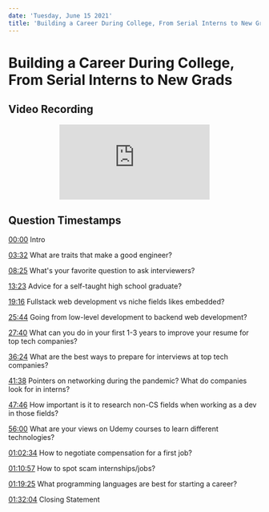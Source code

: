 ```yaml
---
date: 'Tuesday, June 15 2021'
title: 'Building a Career During College, From Serial Interns to New Grads'
---
```


# Building a Career During College, From Serial Interns to New Grads

## Video Recording

<center>
  <iframe
    src="https://www.youtube.com/embed/GqHn0cSSiQM"
    title="YouTube video player"
    frameborder="0"
    allow="accelerometer; autoplay; clipboard-write; encrypted-media; gyroscope; picture-in-picture"
    allowfullscreen
    loading="lazy"
  ></iframe>
</center>

## Question Timestamps

[00:00](https://youtu.be/GqHn0cSSiQM?t=0) Intro

[03:32](https://youtu.be/GqHn0cSSiQM?t=212) What are traits that make a good engineer?

[08:25](https://youtu.be/GqHn0cSSiQM?t=505) What's your favorite question to ask interviewers?

[13:23](https://youtu.be/GqHn0cSSiQM?t=803) Advice for a self-taught high school graduate?

[19:16](https://youtu.be/GqHn0cSSiQM?t=1156) Fullstack web development vs niche fields likes embedded?

[25:44](https://youtu.be/GqHn0cSSiQM?t=1544) Going from low-level development to backend web development?

[27:40](https://youtu.be/GqHn0cSSiQM?t=1660) What can you do in your first 1-3 years to improve your resume for top tech companies?

[36:24](https://youtu.be/GqHn0cSSiQM?t=2184) What are the best ways to prepare for interviews at top tech companies?

[41:38](https://youtu.be/GqHn0cSSiQM?t=2498) Pointers on networking during the pandemic? What do companies look for in interns?

[47:46](https://youtu.be/GqHn0cSSiQM?t=2866) How important is it to research non-CS fields when working as a dev in those fields?

[56:00](https://youtu.be/GqHn0cSSiQM?t=3360) What are your views on Udemy courses to learn different technologies?

[01:02:34](https://youtu.be/GqHn0cSSiQM?t=3754) How to negotiate compensation for a first job?

[01:10:57](https://youtu.be/GqHn0cSSiQM?t=4257) How to spot scam internships/jobs?

[01:19:25](https://youtu.be/GqHn0cSSiQM?t=4765) What programming languages are best for starting a career?

[01:32:04](https://youtu.be/GqHn0cSSiQM?t=5524) Closing Statement
